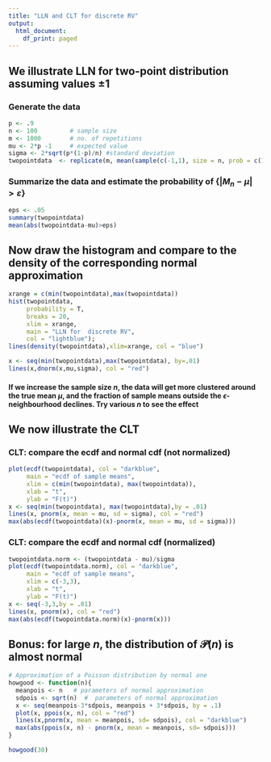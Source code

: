 ---
title: "LLN and CLT for discrete RV"
output:
  html_document:
    df_print: paged
---

## We illustrate LLN for two-point distribution assuming values $\pm1$

### Generate the data

```{r}
p <- .9
n <- 100         # sample size
m <- 1000        # no. of repetitions
mu <- 2*p -1     # expected value
sigma <- 2*sqrt(p*(1-p)/n) #standard deviation
twopointdata  <- replicate(m, mean(sample(c(-1,1), size = n, prob = c(1-p,p), replace = T)))
```

### Summarize the data and estimate the probability of $\{|M_n-\mu|>\varepsilon\}$

```{r}
eps <- .05
summary(twopointdata)
mean(abs(twopointdata-mu)>eps)
```

## Now draw the histogram and compare to the density of the corresponding normal approximation

```{r}
xrange = c(min(twopointdata),max(twopointdata))
hist(twopointdata,
     probability = T, 
     breaks = 20, 
     xlim = xrange,
     main = "LLN for  discrete RV",
     col = "lightblue");
lines(density(twopointdata),xlim=xrange, col = "blue")

x <- seq(min(twopointdata),max(twopointdata), by=.01)
lines(x,dnorm(x,mu,sigma), col = "red")
```

#### If we increase the sample size $n$, the data will get more clustered around the true mean $\mu$, and the fraction of sample means outside the $\epsilon$-neighbourhood declines. Try various $n$ to see the effect

## We now illustrate the CLT

### CLT: compare the ecdf and normal cdf (not normalized)

```{r}
plot(ecdf(twopointdata), col = "darkblue", 
     main = "ecdf of sample means",
     xlim = c(min(twopointdata), max(twopointdata)),
     xlab = "t",
     ylab = "F(t)")
x <- seq(min(twopointdata), max(twopointdata),by = .01)
lines(x, pnorm(x, mean = mu, sd = sigma), col = "red")
max(abs(ecdf(twopointdata)(x)-pnorm(x, mean = mu, sd = sigma)))
```

### CLT: compare the ecdf and normal cdf (normalized)

```{r}
twopointdata.norm <- (twopointdata - mu)/sigma 
plot(ecdf(twopointdata.norm), col = "darkblue", 
     main = "ecdf of sample means",
     xlim = c(-3,3),
     xlab = "t",
     ylab = "F(t)")
x <- seq(-3,3,by = .01)
lines(x, pnorm(x), col = "red")
max(abs(ecdf(twopointdata.norm)(x)-pnorm(x)))
```

## Bonus: for large $n$, the distribution of $\mathscr{P}(n)$ is almost normal

```{r}
# Approximation of a Poisson distribution by normal one
howgood <- function(n){
  meanpois <- n   # parameters of normal approximation
  sdpois <- sqrt(n)  #  parameters of normal approximation
  x <- seq(meanpois-3*sdpois, meanpois + 3*sdpois, by = .1)
  plot(x, ppois(x, n), col = "red")
  lines(x,pnorm(x, mean = meanpois, sd= sdpois), col = "darkblue")
  max(abs(ppois(x, n) - pnorm(x, mean = meanpois, sd= sdpois)))
}
```

```{r}
howgood(30)
```
